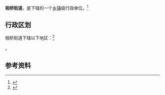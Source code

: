 {{中国乡级行政区|61/01/15/008/000}}

'''相桥街道'''，是{{PRC admin/fullname|61/01/15/008/000|3}}下辖的一个[[乡镇|乡镇]]级行政单位。<ref>{{PRC admin/ref sgc|{{PRC admin/parent|61/01/15/008/000}}}}</ref>

== 行政区划 ==

相桥街道下辖以下地区：<ref>{{PRC admin/ref sgc|61/01/15/008/000}}</ref>

{{PRC admin/children|61/01/15/008/000}}。

== 参考资料 ==

{{reflist}}

{{行政区划小作品}}
{{PRC admin/navcat|61/01/15/008/000}}
